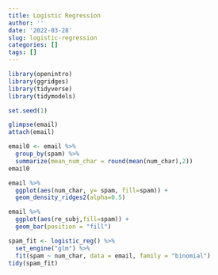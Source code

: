 ```yaml
---
title: Logistic Regression
author: ''
date: '2022-03-28'
slug: logistic-regression
categories: []
tags: []
---
```

```r
library(openintro)
library(ggridges)
library(tidyverse)
library(tidymodels)
```
```r
set.seed(1)
```

```r
glimpse(email)
attach(email)
```
```r
email0 <- email %>%
  group_by(spam) %>%
  summarize(mean_num_char = round(mean(num_char),2))
email0
```

```r
email %>%
  ggplot(aes(num_char, y= spam, fill=spam)) +
  geom_density_ridges2(alpha=0.5)
```

```r
email %>%
  ggplot(aes(re_subj,fill=spam)) +
  geom_bar(position = "fill")
```
```r
spam_fit <- logistic_reg() %>%
  set_engine("glm") %>%
  fit(spam ~ num_char, data = email, family = "binomial")
tidy(spam_fit)
```

